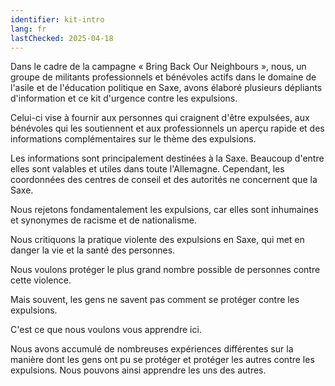 ```yaml
---
identifier: kit-intro
lang: fr
lastChecked: 2025-04-18
---
```


Dans le cadre de la campagne « Bring Back Our Neighbours », nous, un groupe de militants professionnels et bénévoles actifs dans le domaine de l'asile et de l'éducation politique en Saxe, avons élaboré plusieurs dépliants d'information et ce kit d'urgence contre les expulsions.

Celui-ci vise à fournir aux personnes qui craignent d'être expulsées, aux bénévoles qui les soutiennent et aux professionnels un aperçu rapide et des informations complémentaires sur le thème des expulsions.

Les informations sont principalement destinées à la Saxe. Beaucoup d'entre elles sont valables et utiles dans toute l'Allemagne. Cependant, les coordonnées des centres de conseil et des autorités ne concernent que la Saxe.

Nous rejetons fondamentalement les expulsions, car elles sont inhumaines et synonymes de racisme et de nationalisme.

Nous critiquons la pratique violente des expulsions en Saxe, qui met en danger la vie et la santé des personnes.

Nous voulons protéger le plus grand nombre possible de personnes contre cette violence.

Mais souvent, les gens ne savent pas comment se protéger contre les expulsions.

C'est ce que nous voulons vous apprendre ici.

Nous avons accumulé de nombreuses expériences différentes sur la manière dont les gens ont pu se protéger et protéger les autres contre les expulsions. Nous pouvons ainsi apprendre les uns des autres.

<Block identifier="organise-wcu" />
